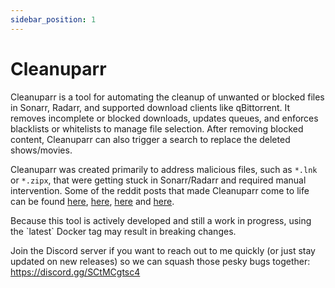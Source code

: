 ```yaml
---
sidebar_position: 1
---
```



# Cleanuparr

Cleanuparr is a tool for automating the cleanup of unwanted or blocked files in Sonarr, Radarr, and supported download clients like qBittorrent. It removes incomplete or blocked downloads, updates queues, and enforces blacklists or whitelists to manage file selection. After removing blocked content, Cleanuparr can also trigger a search to replace the deleted shows/movies.

Cleanuparr was created primarily to address malicious files, such as `*.lnk` or `*.zipx`, that were getting stuck in Sonarr/Radarr and required manual intervention. Some of the reddit posts that made Cleanuparr come to life can be found [here](https://www.reddit.com/r/sonarr/comments/1gqnx16/psa_sonarr_downloaded_a_virus/), [here](https://www.reddit.com/r/sonarr/comments/1gqwklr/sonar_downloaded_a_mkv_file_which_looked_like_a/), [here](https://www.reddit.com/r/sonarr/comments/1gpw2wa/downloaded_waiting_to_import/) and [here](https://www.reddit.com/r/sonarr/comments/1gpi344/downloads_not_importing_no_files_found/).

<Warning>
Because this tool is actively developed and still a work in progress, using the `latest` Docker tag may result in breaking changes.

Join the Discord server if you want to reach out to me quickly (or just stay updated on new releases) so we can squash those pesky bugs together: https://discord.gg/SCtMCgtsc4
</Warning>